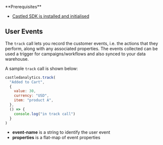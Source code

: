 <Info>
**Prerequisites**

- [Castled SDK is installed and initialised](./getting-started)

</Info>

## User Events

The `track` call lets you record the customer events, i.e. the actions that they perform, along with any associated properties. The events collected can be used a trigger for campaigns/workflows and also synced to your data warehouse.

A sample `track` call is shown below:

```javascript
castledanalytics.track(
  "Added to Cart",
  {
    value: 30,
    currency: "USD",
    item: "product A",
  },
  () => {
    console.log("in track call")
  }
)
```

- **event-name** is a string to identify the user event
- **properties** is a flat-map of event properties
